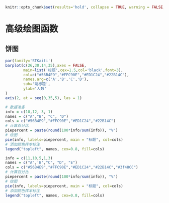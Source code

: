 ```r
knitr::opts_chunk$set(results='hold', collapse = TRUE, warning = FALSE, message=FALSE, out.width = '80%', out.height = '80%',fig.align='center')
```

# 高级绘图函数
## 饼图
```r
par(family='STKaiti')
barplot(c(26,30,14,35),axes = FALSE,
        main=list('标题',cex=1.5,col='black',font=3),
        col=c("#56B4E9","#FFC90E","#ED1C24","#22B14C"),
        names.arg=c('A','B','C','D'),
        sub='副标题',
        ylab='人数'
)
axis(2, at = seq(0,35,5), las = 1)

# 数据准备
info = c(10,12, 3, 1)
names = c("A","B", "C", "D")
cols = c("#56B4E9","#FFC90E","#ED1C24","#22B14C")
# 计算百分比
piepercent = paste(round(100*info/sum(info)), "%")
# 绘图
pie(info, labels=piepercent, main = "标题", col=cols)
# 添加颜色样本标注
legend("topleft", names, cex=0.8, fill=cols)

info = c(11,10,5,1,3)
names = c("A",'B',"C", "D", "E")
cols = c("#56B4E9","#FFC90E","#ED1C24","#22B14C","#3f48CC")
# 计算百分比
piepercent = paste(round(100*info/sum(info)), "%")
# 绘图
pie(info, labels=piepercent, main = "标题", col=cols)
# 添加颜色样本标注
legend("topleft", names, cex=0.8, fill=cols)  
```

